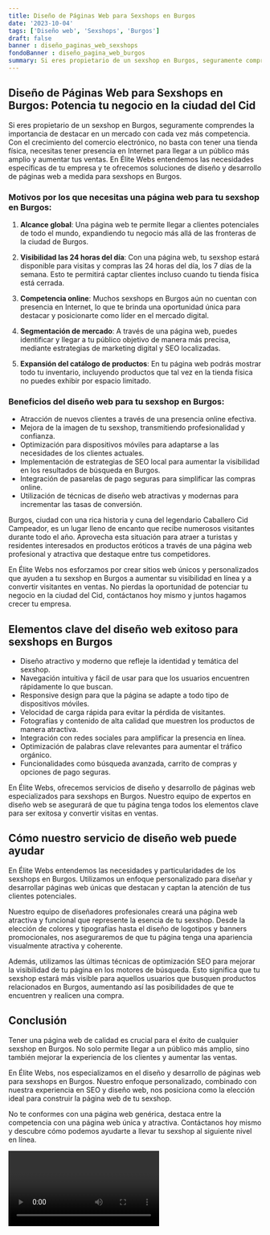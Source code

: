 ```yaml
---
title: Diseño de Páginas Web para Sexshops en Burgos
date: '2023-10-04'
tags: ['Diseño web', 'Sexshops', 'Burgos']
draft: false
banner : diseño_paginas_web_sexshops
fondoBanner : diseño_pagina_web_burgos
summary: Si eres propietario de un sexshop en Burgos, seguramente comprendes la importancia de destacar en un mercado con cada vez más competencia. Con el crecimiento del comercio electrónico, no basta con tener una tienda física, necesitas tener presencia en Internet para llegar a un público más amplio y aumentar tus ventas. En Élite Webs entendemos las necesidades específicas de tu empresa y te ofrecemos soluciones de diseño y desarrollo de páginas web a medida para sexshops en Burgos.
---
```


## Diseño de Páginas Web para Sexshops en Burgos: Potencia tu negocio en la ciudad del Cid

Si eres propietario de un sexshop en Burgos, seguramente comprendes la importancia de destacar en un mercado con cada vez más competencia. Con el crecimiento del comercio electrónico, no basta con tener una tienda física, necesitas tener presencia en Internet para llegar a un público más amplio y aumentar tus ventas. En Élite Webs entendemos las necesidades específicas de tu empresa y te ofrecemos soluciones de diseño y desarrollo de páginas web a medida para sexshops en Burgos.

### Motivos por los que necesitas una página web para tu sexshop en Burgos:

1. **Alcance global**: Una página web te permite llegar a clientes potenciales de todo el mundo, expandiendo tu negocio más allá de las fronteras de la ciudad de Burgos.

2. **Visibilidad las 24 horas del día**: Con una página web, tu sexshop estará disponible para visitas y compras las 24 horas del día, los 7 días de la semana. Esto te permitirá captar clientes incluso cuando tu tienda física está cerrada.

3. **Competencia online**: Muchos sexshops en Burgos aún no cuentan con presencia en Internet, lo que te brinda una oportunidad única para destacar y posicionarte como líder en el mercado digital.

4. **Segmentación de mercado**: A través de una página web, puedes identificar y llegar a tu público objetivo de manera más precisa, mediante estrategias de marketing digital y SEO localizadas.

5. **Expansión del catálogo de productos**: En tu página web podrás mostrar todo tu inventario, incluyendo productos que tal vez en la tienda física no puedes exhibir por espacio limitado.

### Beneficios del diseño web para tu sexshop en Burgos:

- Atracción de nuevos clientes a través de una presencia online efectiva.
- Mejora de la imagen de tu sexshop, transmitiendo profesionalidad y confianza.
- Optimización para dispositivos móviles para adaptarse a las necesidades de los clientes actuales.
- Implementación de estrategias de SEO local para aumentar la visibilidad en los resultados de búsqueda en Burgos.
- Integración de pasarelas de pago seguras para simplificar las compras online.
- Utilización de técnicas de diseño web atractivas y modernas para incrementar las tasas de conversión.

Burgos, ciudad con una rica historia y cuna del legendario Caballero Cid Campeador, es un lugar lleno de encanto que recibe numerosos visitantes durante todo el año. Aprovecha esta situación para atraer a turistas y residentes interesados en productos eróticos a través de una página web profesional y atractiva que destaque entre tus competidores.

En Élite Webs nos esforzamos por crear sitios web únicos y personalizados que ayuden a tu sexshop en Burgos a aumentar su visibilidad en línea y a convertir visitantes en ventas. No pierdas la oportunidad de potenciar tu negocio en la ciudad del Cid, contáctanos hoy mismo y juntos hagamos crecer tu empresa.

<GifSeo />

<Cta />

## Elementos clave del diseño web exitoso para sexshops en Burgos

- Diseño atractivo y moderno que refleje la identidad y temática del sexshop.
- Navegación intuitiva y fácil de usar para que los usuarios encuentren rápidamente lo que buscan.
- Responsive design para que la página se adapte a todo tipo de dispositivos móviles.
- Velocidad de carga rápida para evitar la pérdida de visitantes.
- Fotografías y contenido de alta calidad que muestren los productos de manera atractiva.
- Integración con redes sociales para amplificar la presencia en línea.
- Optimización de palabras clave relevantes para aumentar el tráfico orgánico.
- Funcionalidades como búsqueda avanzada, carrito de compras y opciones de pago seguras.

En Élite Webs, ofrecemos servicios de diseño y desarrollo de páginas web especializados para sexshops en Burgos. Nuestro equipo de expertos en diseño web se asegurará de que tu página tenga todos los elementos clave para ser exitosa y convertir visitas en ventas.

## Cómo nuestro servicio de diseño web puede ayudar

En Élite Webs entendemos las necesidades y particularidades de los sexshops en Burgos. Utilizamos un enfoque personalizado para diseñar y desarrollar páginas web únicas que destacan y captan la atención de tus clientes potenciales.

Nuestro equipo de diseñadores profesionales creará una página web atractiva y funcional que represente la esencia de tu sexshop. Desde la elección de colores y tipografías hasta el diseño de logotipos y banners promocionales, nos aseguraremos de que tu página tenga una apariencia visualmente atractiva y coherente.

Además, utilizamos las últimas técnicas de optimización SEO para mejorar la visibilidad de tu página en los motores de búsqueda. Esto significa que tu sexshop estará más visible para aquellos usuarios que busquen productos relacionados en Burgos, aumentando así las posibilidades de que te encuentren y realicen una compra.

## Conclusión

Tener una página web de calidad es crucial para el éxito de cualquier sexshop en Burgos. No solo permite llegar a un público más amplio, sino también mejorar la experiencia de los clientes y aumentar las ventas.

En Élite Webs, nos especializamos en el diseño y desarrollo de páginas web para sexshops en Burgos. Nuestro enfoque personalizado, combinado con nuestra experiencia en SEO y diseño web, nos posiciona como la elección ideal para construir la página web de tu sexshop.

No te conformes con una página web genérica, destaca entre la competencia con una página web única y atractiva. Contáctanos hoy mismo y descubre cómo podemos ayudarte a llevar tu sexshop al siguiente nivel en línea.

<Video />

<CtaBot job='Sexshops' city='Burgos'/>

<Gmaps query='Burgos+españa+maps' />
